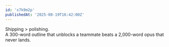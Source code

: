 ```yaml
---
id: 'x7k9m2p'
publishedAt: '2025-08-19T16:42:00Z'
---
```


Shipping > polishing.  
A 300-word outline that unblocks a teammate beats a 2,000-word opus that never lands.
